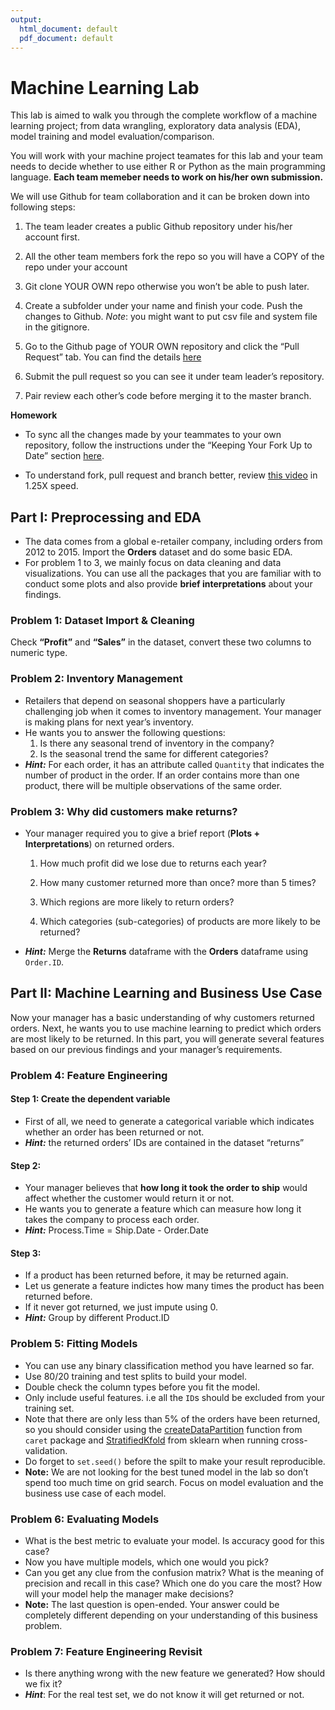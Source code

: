 ---
output:
  html_document: default
  pdf_document: default
---
# Machine Learning Lab

This lab is aimed to walk you through the complete workflow of a machine learning project; from data wrangling, exploratory data analysis (EDA), model training and model evaluation/comparison. 

You will work with your machine project teamates for this lab and your team needs to decide whether to use either R or Python as the main programming language. **Each team memeber needs to work on his/her own submission.**

We will use Github for team collaboration and it can be broken down into following steps:

1. The team leader creates a public Github repository under his/her account first.

2. All the other team members fork the repo so you will have a COPY of the repo under your account

3. Git clone YOUR OWN repo otherwise you won't be able to push later.

4. Create a subfolder under your name and finish your code. Push the changes to Github. *Note*: you might want to put csv file and system file in the gitignore.

5. Go to the Github page of YOUR OWN repository and click the "Pull Request" tab. You can find the details [here](https://help.github.com/articles/creating-a-pull-request-from-a-fork/)

6. Submit the pull request so you can see it under team leader's repository.

7. Pair review each other's code before merging it to the master branch.


**Homework**

- To sync all the changes made by your teammates to your own repository, follow the instructions under the "Keeping Your Fork Up to Date" section [here](https://gist.github.com/Chaser324/ce0505fbed06b947d962).

- To understand fork, pull request and branch better, review [this video](https://youtu.be/_NrSWLQsDL4) in 1.25X speed.


## Part I: Preprocessing and EDA

- The data comes from a global e-retailer company, including orders from 2012 to 2015. Import the **Orders** dataset and do some basic EDA. 
- For problem 1 to 3, we mainly focus on data cleaning and data visualizations. You can use all the packages that you are familiar with to conduct some plots and also provide **brief interpretations** about your findings.

### Problem 1: Dataset Import & Cleaning
Check **"Profit"** and **"Sales"** in the dataset, convert these two columns to numeric type. 


### Problem 2: Inventory Management
- Retailers that depend on seasonal shoppers have a particularly challenging job when it comes to inventory management. Your manager is making plans for next year's inventory.
- He wants you to answer the following questions:
    1. Is there any seasonal trend of inventory in the company?
    2. Is the seasonal trend the same for different categories?

- ***Hint:*** For each order, it has an attribute called `Quantity` that indicates the number of product in the order. If an order contains more than one product, there will be multiple observations of the same order.


### Problem 3: Why did customers make returns?
- Your manager required you to give a brief report (**Plots + Interpretations**) on returned orders.

	1. How much profit did we lose due to returns each year?


	2. How many customer returned more than once? more than 5 times?


	3. Which regions are more likely to return orders?


	4. Which categories (sub-categories) of products are more likely to be returned?

- ***Hint:*** Merge the **Returns** dataframe with the **Orders** dataframe using `Order.ID`.


## Part II: Machine Learning and Business Use Case

Now your manager has a basic understanding of why customers returned orders. Next, he wants you to use machine learning to predict which orders are most likely to be returned. In this part, you will generate several features based on our previous findings and your manager's requirements.

### Problem 4: Feature Engineering
#### Step 1: Create the dependent variable
- First of all, we need to generate a categorical variable which indicates whether an order has been returned or not.
- ***Hint:*** the returned orders’ IDs are contained in the dataset “returns”


#### Step 2:
- Your manager believes that **how long it took the order to ship** would affect whether the customer would return it or not. 
- He wants you to generate a feature which can measure how long it takes the company to process each order.
- ***Hint:*** Process.Time = Ship.Date - Order.Date


#### Step 3:

- If a product has been returned before, it may be returned again. 
- Let us generate a feature indictes how many times the product has been returned before.
- If it never got returned, we just impute using 0.
- ***Hint:*** Group by different Product.ID


### Problem 5: Fitting Models

- You can use any binary classification method you have learned so far.
- Use 80/20 training and test splits to build your model. 
- Double check the column types before you fit the model.
- Only include useful features. i.e all the `ID`s should be excluded from your training set.
- Note that there are only less than 5% of the orders have been returned, so you should consider using the [createDataPartition](https://www.rdocumentation.org/packages/caret/versions/6.0-80/topics/createDataPartition) function from `caret` package and [StratifiedKfold](http://scikit-learn.org/stable/modules/generated/sklearn.model_selection.StratifiedKFold.html#sklearn-model-selection-stratifiedkfold) from sklearn when running cross-validation.
- Do forget to `set.seed()` before the spilt to make your result reproducible.
- **Note:** We are not looking for the best tuned model in the lab so don't spend too much time on grid search. Focus on model evaluation and the business use case of each model.


### Problem 6: Evaluating Models
- What is the best metric to evaluate your model. Is accuracy good for this case?
- Now you have multiple models, which one would you pick? 
- Can you get any clue from the confusion matrix? What is the meaning of precision and recall in this case? Which one do you care the most? How will your model help the manager make decisions?
- **Note:** The last question is open-ended. Your answer could be completely different depending on your understanding of this business problem.

### Problem 7: Feature Engineering Revisit
- Is there anything wrong with the new feature we generated? How should we fix it?
- ***Hint***: For the real test set, we do not know it will get returned or not.
